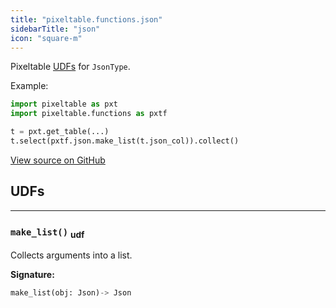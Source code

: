 ```yaml
---
title: "pixeltable.functions.json"
sidebarTitle: "json"
icon: "square-m"
---
```


Pixeltable [UDFs](https://pixeltable.readme.io/docs/user-defined-functions-udfs) for `JsonType`.

Example:

``` python
import pixeltable as pxt
import pixeltable.functions as pxtf

t = pxt.get_table(...)
t.select(pxtf.json.make_list(t.json_col)).collect()
```


<a href="https://github.com/pixeltable/pixeltable/blob/v0.4.17/pixeltable/functions/json.py#L0" target="_blank">View source on GitHub</a>

## UDFs


---

### `make_list()` <sub>udf</sub>

Collects arguments into a list.


**Signature:**

```python
make_list(obj: Json)-> Json
```

